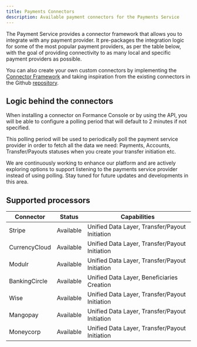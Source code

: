 ```yaml
---
title: Payments Connectors
description: Available payment connectors for the Payments Service
---
```


The Payment Service provides a connector framework that allows you to integrate
with any payment provider. It pre-packages the integration logic for some of
the most popular payment providers, as per the table below, with the goal of
providing connectivity to as many local and specific payment providers as
possible.

You can also create your own custom connectors by implementing the
[Connector Framework](/payments/connectors/framework) and taking inspiration
from the existing connectors in the Github
[repository](https://github.com/formancehq/stack/tree/main/components/payments/internal/app/connectors).

## Logic behind the connectors

When installing a connector on Formance Console or by using the API, you will be
able to configure a polling period that will default to 2 minutes if not
specified.

This polling period will be used to periodically poll the payment service
provider in order to fetch all the data we need: Payments, Accounts,
Transfer/Payouts statuses when you create your transfer initiation etc.

We are continuously working to enhance our platform and are actively exploring
options to support listening to the payments service provider instead of using
polling. Stay tuned for future updates and developments in this area.

## Supported processors

| Connector    | Status     | Capabilities                                  |
|--------------|------------|-----------------------------------------------|
| Stripe       | Available  | Unified Data Layer, Transfer/Payout Initiation|
| CurrencyCloud| Available  | Unified Data Layer, Transfer/Payout Initiation|
| Modulr       | Available  | Unified Data Layer, Transfer/Payout Initiation|
| BankingCircle| Available  | Unified Data Layer, Beneficiaries Creation    |
| Wise         | Available  | Unified Data Layer, Transfer/Payout Initiation|
| Mangopay     | Available  | Unified Data Layer, Transfer/Payout Initiation|
| Moneycorp    | Available  | Unified Data Layer, Transfer/Payout Initiation|
